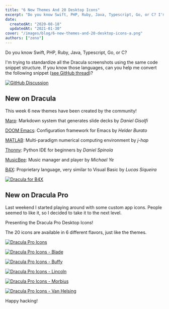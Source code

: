 ```yaml
---
title: "6 New Themes And 20 Desktop Icons"
excerpt: "Do you know Swift, PHP, Ruby, Java, Typescript, Go, or C? I'm trying to standardize all the Dracula screenshots using the same code snippet structure."
date:
  createdAt: "2020-08-18"
  updatedAt: "2021-01-30"
cover: "/images/blog/6-new-themes-and-20-desktop-icons-a.png"
authors: ["zeno"]
---
```


Do you know Swift, PHP, Ruby, Java, Typescript, Go, or C?

I'm trying to standardize all the Dracula screenshots using the same code snippet structure. If you know those languages, can you help me convert the following snippet ([see GitHub thread](https://github.com/dracula/dracula-theme/discussions/444))?

[![GitHub Discussion](/images/blog/6-new-themes-and-20-desktop-icons-a.png)](https://github.com/dracula/dracula-theme/discussions/444)

## New on Dracula

This week 6 new themes have been created by the community!

[Marp](/marp): Markdown system that generates slide decks by _Daniel Gisolfi_

[DOOM Emacs](/doom-emacs): Configuration framework for Emacs by _Helder Burato_

[MATLAB](/matlab): Multi-paradigm numerical computing environment by _j-hap_

[Thonny](/thonny): Python IDE for beginners by _Daniel Spinola_

[MusicBee](/musicbee): Music manager and player by _Michael Ye_

[B4X](/b4x): Proprietary language, very similar to Visual Basic by _Lucas Siqueira_

[![Dracula for B4X](/images/blog/6-new-themes-and-20-desktop-icons-b.png)](/b4x)

## New on Dracula Pro

Last weekend I started playing around with some custom app icons. People seemed to like it, so I decided to take it to the next level.

Presenting the Dracula Pro Desktop Icons!

The 20 icons are available in 6 different flavors, just like the themes.

[![Dracula Pro Icons](/images/blog/6-new-themes-and-20-desktop-icons-c.jpeg)](/pro)

[![Dracula Pro Icons - Blade](/images/blog/6-new-themes-and-20-desktop-icons-d.jpeg)](/pro)

[![Dracula Pro Icons - Buffy](/images/blog/6-new-themes-and-20-desktop-icons-e.jpeg)](/pro)

[![Dracula Pro Icons - Lincoln](/images/blog/6-new-themes-and-20-desktop-icons-f.jpeg)](/pro)

[![Dracula Pro Icons - Morbius](/images/blog/6-new-themes-and-20-desktop-icons-g.jpeg)](/pro)

[![Dracula Pro Icons - Van Helsing](/images/blog/6-new-themes-and-20-desktop-icons-h.jpeg)](/pro)

Happy hacking!
